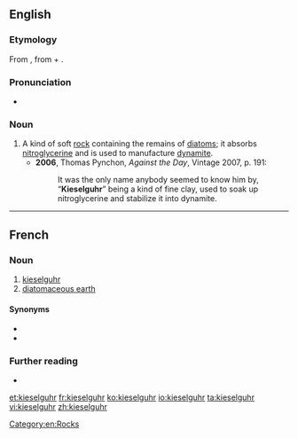 ==English==
{{wikipedia}}

===Etymology===
From {{etyl|de|en}} {{m|de|Kieselguhr}}, from {{m|de|Kiesel||pebble, gravel}} + {{m|de|Guhr||[[guhr]]}}.

===Pronunciation===
* {{a|UK}} {{IPA|/ˈkiːzəlɡʊə/|lang=en}}

===Noun===
{{en-noun|~}}

# A kind of soft [[rock]] containing the remains of [[diatom]]s; it absorbs [[nitroglycerine]] and is used to manufacture [[dynamite]].
#* '''2006''', Thomas Pynchon, ''Against the Day'', Vintage 2007, p. 191:
#*: It was the only name anybody seemed to know him by, “'''Kieselguhr'''” being a kind of fine clay, used to soak up nitroglycerine and stabilize it into dynamite.

[[Category:en:Rocks]]

----

==French==
{{wikipedia|lang=fr}}

===Noun===
{{fr-noun|m}}

# [[#English|kieselguhr]]
# [[diatomaceous earth]]

====Synonyms====
* {{l|fr|terre d'infusoires}}
* {{l|fr|terre diatomée}}

===Further reading===
* {{R:TLFi}}

[[et:kieselguhr]]
[[fr:kieselguhr]]
[[ko:kieselguhr]]
[[io:kieselguhr]]
[[ta:kieselguhr]]
[[vi:kieselguhr]]
[[zh:kieselguhr]]